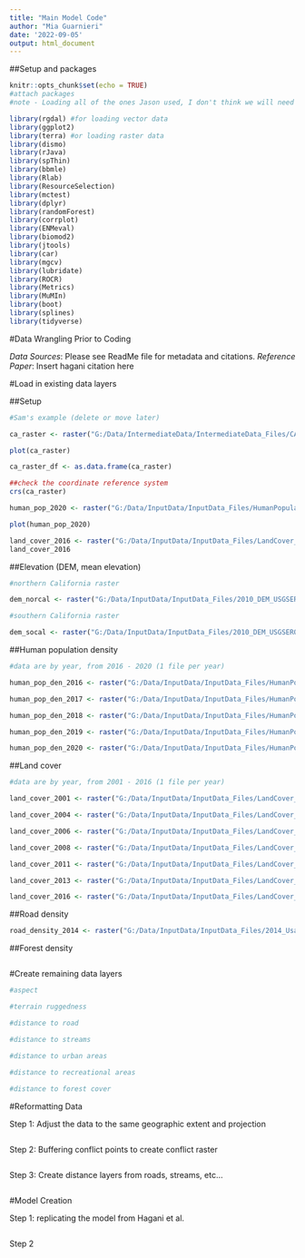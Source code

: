 ```yaml
---
title: "Main Model Code"
author: "Mia Guarnieri"
date: '2022-09-05'
output: html_document
---
```


##Setup and packages

```r
knitr::opts_chunk$set(echo = TRUE)
#attach packages
#note - Loading all of the ones Jason used, I don't think we will need all of them 

library(rgdal) #for loading vector data 
library(ggplot2)
library(terra) #or loading raster data
library(dismo)
library(rJava)
library(spThin)
library(bbmle)
library(Rlab)
library(ResourceSelection)
library(mctest)
library(dplyr)
library(randomForest)
library(corrplot)
library(ENMeval)
library(biomod2)
library(jtools)
library(car)
library(mgcv)
library(lubridate)
library(ROCR)
library(Metrics)
library(MuMIn)
library(boot)
library(splines)
library(tidyverse)


```

#Data Wrangling Prior to Coding

*Data Sources*: Please see ReadMe file for metadata and citations.
*Reference Paper*: Insert hagani citation here

#Load in existing data layers

##Setup

```r
#Sam's example (delete or move later)

ca_raster <- raster("G:/Data/IntermediateData/IntermediateData_Files/CARaster_Tiger_Reclassed/CARaster_Tiger_Reclassed.img")

plot(ca_raster)

ca_raster_df <- as.data.frame(ca_raster)

##check the coordinate reference system 
crs(ca_raster)

human_pop_2020 <- raster("G:/Data/InputData/InputData_Files/HumanPopulationDensity_LandScan/2020_HumanPopulationDensity_LandScan/2020_HumanPopulationDensity_LandScan_colorized.tif")

plot(human_pop_2020)

land_cover_2016 <- raster("G:/Data/InputData/InputData_Files/LandCover_NLCD/2016_LandCover_NLCD/nlcd_2016_land_cover_l48_20210604.img")
land_cover_2016

```

##Elevation (DEM, mean elevation)
```r

#northern California raster

dem_norcal <- raster("G:/Data/InputData/InputData_Files/2010_DEM_USGSEROS_Norcal/30n150w_20101117_gmted_mea300.tif")

#southern California raster

dem_socal <- raster("G:/Data/InputData/InputData_Files/2010_DEM_USGSEROS_Socal/30n120w_20101117_gmted_mea300.tif")
```

##Human population density

```r
#data are by year, from 2016 - 2020 (1 file per year)

human_pop_den_2016 <- raster("G:/Data/InputData/InputData_Files/HumanPopulationDensity_LandScan/2016_HumanPopulationDensity_LandScan/2016_HumanPopulationDensity_LandScan.tif")

human_pop_den_2017 <- raster("G:/Data/InputData/InputData_Files/HumanPopulationDensity_LandScan/2017_HumanPopulationDensity_LandScan/2017_HumanPopulationDensity_LandScan_colorized.tif")

human_pop_den_2018 <- raster("G:/Data/InputData/InputData_Files/HumanPopulationDensity_LandScan/2018_HumanPopulationDensity_LandScan/2018_HumanPopulationDensity_LandScan_colorized.tif")

human_pop_den_2019 <- raster("G:/Data/InputData/InputData_Files/HumanPopulationDensity_LandScan/2019_HumanPopulationDensity_LandScan/2019_HumanPopulationDensity_LandScan_colorized.tif")

human_pop_den_2020 <- raster("G:/Data/InputData/InputData_Files/HumanPopulationDensity_LandScan/2020_HumanPopulationDensity_LandScan/2020_HumanPopulationDensity_LandScan_colorized.tif")
```

##Land cover

```r
#data are by year, from 2001 - 2016 (1 file per year)

land_cover_2001 <- raster("G:/Data/InputData/InputData_Files/LandCover_NLCD/2001_LandCover_NLCD/2001_LandCover_NLCD.img")

land_cover_2004 <- raster("G:/Data/InputData/InputData_Files/LandCover_NLCD/2004_LandCover_NLCD/nlcd_2004_land_cover_l48_20210604.img.img")

land_cover_2006 <- raster("G:/Data/InputData/InputData_Files/LandCover_NLCD/2006_LandCover_NLCD/nlcd_2006_land_cover_l48_20210604.img")

land_cover_2008 <- raster("G:/Data/InputData/InputData_Files/LandCover_NLCD/2008_LandCover_NLCD/nlcd_2008_land_cover_l48_20210604.img")

land_cover_2011 <- raster("G:/Data/InputData/InputData_Files/LandCover_NLCD/2011_LandCover_NLCD/nlcd_2011_land_cover_l48_20210604.img")

land_cover_2013 <- raster("G:/Data/InputData/InputData_Files/LandCover_NLCD/2013_LandCover_NLCD/nlcd_2013_land_cover_l48_20210604.img")

land_cover_2016 <- raster("G:/Data/InputData/InputData_Files/LandCover_NLCD/2016_LandCover_NLCD/nlcd_2016_land_cover_l48_20210604.img")

```

##Road density

```r
road_density_2014 <- raster("G:/Data/InputData/InputData_Files/2014_UsaRoadDensity_ESRI/2014_UsaRoadDensity_ESRI.tif")
```

##Forest density

```r

```


#Create remaining data layers

```r
#aspect

#terrain ruggedness

#distance to road

#distance to streams

#distance to urban areas

#distance to recreational areas
   
#distance to forest cover

```


#Reformatting Data

Step 1: Adjust the data to the same geographic extent and projection
```r


```


Step 2: Buffering conflict points to create conflict raster
```r

```

Step 3: Create distance layers from roads, streams, etc...
```r

```


#Model Creation

Step 1: replicating the model from Hagani et al.
```r

```

Step 2
```r

```

